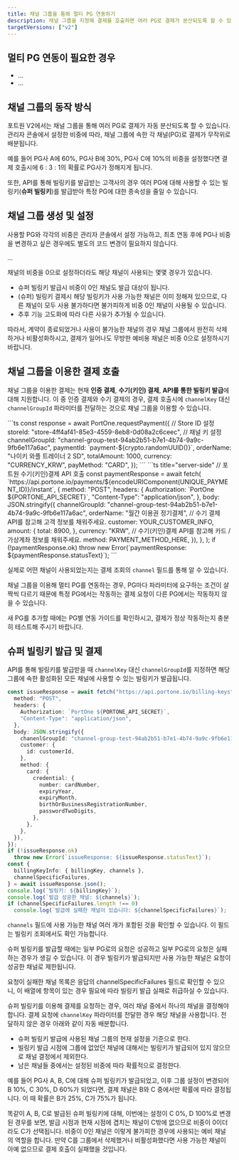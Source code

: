 ```yaml
---
title: 채널 그룹을 통해 멀티 PG 연동하기
description: 채널 그룹을 지정해 결제를 호출하면 여러 PG로 결제가 분산되도록 할 수 있습니다.
targetVersions: ["v2"]
---
```



## 멀티 PG 연동이 필요한 경우

- ...
- ...

## 채널 그룹의 동작 방식

포트원 V2에서는 채널 그룹을 통해 여러 PG로 결제가 자동 분산되도록 할 수 있습니다.
관리자 콘솔에서 설정한 비중에 따라, 채널 그룹에 속한 각 채널(PG)로 결제가 무작위로 배분됩니다.

예를 들어 PG사 A에 60%, PG사 B에 30%, PG사 C에 10%의 비중을 설정했다면 결제 호출시에 6 : 3 : 1의 확률로 PG사가 정해지게 됩니다.

또한, API를 통해 빌링키를 발급받는 고객사의 경우 여러 PG에 대해 사용할 수 있는 빌링키(**슈퍼 빌링키**)를 발급받아 특정 PG에 대한 종속성을 줄일 수 있습니다.

## 채널 그룹 생성 및 설정

사용할 PG와 각각의 비중은 관리자 콘솔에서 설정 가능하고, 최초 연동 후에 PG나 비중을 변경하고 싶은 경우에도 별도의 코드 변경이 필요하지 않습니다.

...

<Hint style="info">
  채널의 비중을 0으로 설정하더라도 해당 채널이 사용되는 몇몇 경우가 있습니다.

  - 슈퍼 빌링키 발급시 비중이 0인 채널도 발급 대상이 됩니다.
  - (슈퍼) 빌링키 결제시 해당 빌링키가 사용 가능한 채널은 이미 정해져 있으므로, 다른 채널이 모두 사용 불가하다면 불가피하게 비중 0인 채널이 사용될 수 있습니다.
  - 추후 기능 고도화에 따라 다른 사유가 추가될 수 있습니다.

  따라서, 계약이 종료되었거나 사용이 불가능한 채널의 경우 채널 그룹에서 완전히 삭제하거나 비활성화하시고, 결제가 일어나도 무방한 예비용 채널은 비중 0으로 설정하시기 바랍니다.
</Hint>

## 채널 그룹을 이용한 결제 호출

채널 그룹을 이용한 결제는 현재 **인증 결제**, **수기(키인) 결제**, **API를 통한 빌링키 발급**에 대해 지원합니다.
이 중 인증 결제와 수기 결제의 경우, 결제 호출시에 `channelKey` 대신 `channelGroupId` 파라미터를 전달하는 것으로 채널 그룹을 이용할 수 있습니다.

<Tabs>
  <Tab title="인증 결제">
  ```ts
  const response = await PortOne.requestPayment({
    // Store ID 설정
    storeId: "store-4ff4af41-85e3-4559-8eb8-0d08a2c6ceec",
    // 채널 키 설정
    channelGroupId: "channel-group-test-94ab2b51-b7e1-4b74-9a9c-9fb6e117a6ac",
    paymentId: `payment-${crypto.randomUUID()}`,
    orderName: "나이키 와플 트레이너 2 SD",
    totalAmount: 1000,
    currency: "CURRENCY_KRW",
    payMethod: "CARD",
  });
  ```
  </Tab>
  <Tab title="수기(키인) 결제">
  ```ts title="server-side"
  // 포트원 수기(키인)결제 API 호출
  const paymentResponse = await fetch(
    `https://api.portone.io/payments/${encodeURIComponent(UNIQUE_PAYMENT_ID)}/instant`,
    {
      method: "POST",
      headers: {
        Authorization: `PortOne ${PORTONE_API_SECRET}`,
        "Content-Type": "application/json",
      },
      body: JSON.stringify({
        channelGroupId: "channel-group-test-94ab2b51-b7e1-4b74-9a9c-9fb6e117a6ac",
        orderName: "월간 이용권 정기결제",
        // 수기 결제 API를 참고해 고객 정보를 채워주세요.
        customer: YOUR_CUSTOMER_INFO,
        amount: {
          total: 8900,
        },
        currency: "KRW",
        // 수기(키인)결제 API를 참고해 카드 / 가상계좌 정보를 채워주세요.
        method: PAYMENT_METHOD_HERE,
      }),
    },
  );
  if (!paymentResponse.ok)
    throw new Error(`paymentResponse: ${paymentResponse.statusText}`);
  ```
  </Tab>
</Tabs>

실제로 어떤 채널이 사용되었는지는 결제 조회의 `channel` 필드를 통해 알 수 있습니다.

<Hint style="warning">
  채널 그룹을 이용해 멀티 PG를 연동하는 경우, PG마다 파라미터에 요구하는 조건이 살짝씩 다르기 때문에 특정 PG에서는 작동하는 결제 요청이 다른 PG에서는 작동하지 않을 수 있습니다.

  새 PG를 추가할 때에는 PG별 연동 가이드를 확인하시고, 결제가 정상 작동하는지 충분히 테스트해 주시기 바랍니다.
</Hint>

## 슈퍼 빌링키 발급 및 결제

API를 통해 빌링키를 발급받을 때 `channelKey` 대신 `channelGroupId`를 지정하면
해당 그룹에 속한 활성화된 모든 채널에 사용할 수 있는 빌링키가 발급됩니다.

```ts title="server-side"
const issueResponse = await fetch("https://api.portone.io/billing-keys", {
  method: "POST",
  headers: {
    Authorization: `PortOne ${PORTONE_API_SECRET}`,
    "Content-Type": "application/json",
  },
  body: JSON.stringify({
    chanenlGroupId: "channel-group-test-94ab2b51-b7e1-4b74-9a9c-9fb6e117a6ac",
    customer: {
      id: customerId,
    },
    method: {
      card: {
        credential: {
          number: cardNumber,
          expiryYear,
          expiryMonth,
          birthOrBusinessRegistrationNumber,
          passwordTwoDigits,
        },
      },
    },
  }),
});
if (!issueResponse.ok)
  throw new Error(`issueResponse: ${issueResponse.statusText}`);
const {
  billingKeyInfo: { billingKey, channels },
  channelSpecificFailures,
} = await issueResponse.json();
console.log(`빌링키: ${billingKey}`);
console.log(`발급 성공한 채널: ${channels}`);
if (channelSpecificFailures.length !== 0)
  console.log(`발급에 실패한 채널이 있습니다: ${channelSpecificFailures}`);
```

`channels` 필드에 사용 가능한 채널 여러 개가 포함된 것을 확인할 수 있습니다. 이 필드는 빌링키 조회에서도 확인 가능합니다.

<Hint style="info">
  슈퍼 빌링키를 발급할 때에는 일부 PG로의 요청은 성공하고 일부 PG로의 요청은 실패하는 경우가 생길 수 있습니다.
  이 경우 빌링키가 발급되지만 사용 가능한 채널은 요청이 성공한 채널로 제한됩니다.

  요청이 실패한 채널 목록은 응답의 channelSpecificFailures 필드로 확인할 수 있으니, 이 배열에 항목이 있는 경우 필요에 따라 빌링키 발급 실패로 취급하실 수 있습니다.
</Hint>

슈퍼 빌링키를 이용해 결제를 요청하는 경우, 여러 채널 중에서 하나의 채널을 결정해야 합니다.
결제 요청에 `channelKey` 파라미터를 전달한 경우 해당 채널을 사용합니다. 전달하지 않은 경우 아래와 같이 자동 배분합니다.

- 슈퍼 빌링키 발급에 사용된 채널 그룹의 현재 설정을 기준으로 한다.
- 빌링키 발급 시점에 그룹에 없었던 채널에 대해서는 빌링키가 발급되어 있지 않으므로 채널 결정에서 제외한다.
- 남은 채널들 중에서는 설정된 비중에 따라 확률적으로 결정한다.

예를 들어 PG사 A, B, C에 대해 슈퍼 빌링키가 발급되었고, 이후 그룹 설정이 변경되어 B 10%, C 30%, D 60%가 되었다면,
결제 채널은 B와 C 중에서만 확률에 따라 결정됩니다. 이 때 확률은 B가 25%, C가 75%가 됩니다.

똑같이 A, B, C로 발급된 슈퍼 빌링키에 대해, 이번에는 설정이 C 0%, D 100%로 변경된 경우를 보면,
발급 시점과 현재 시점에 겹치는 채널이 C밖에 없으므로 비중이 0이더라도 C가 선택됩니다.
비중이 0인 채널은 이렇게 불가피한 경우에 사용되는 예비 채널의 역할을 합니다.
만약 C를 그룹에서 삭제했거나 비활성화했다면 사용 가능한 채널이 아예 없으므로 결제 호출이 실패했을 것입니다.
